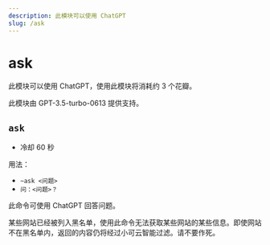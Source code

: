 ```yaml
---
description: 此模块可以使用 ChatGPT
slug: /ask
---
```


# ask

此模块可以使用 ChatGPT，使用此模块将消耗约 3 个花瓣。

此模块由 GPT-3.5-turbo-0613 提供支持。

## `ask`

-   冷却 60 秒

用法：

-   `~ask <问题>`
-   `问：<问题>？`

此命令可使用 ChatGPT 回答问题。

某些网站已经被列入黑名单，使用此命令无法获取某些网站的某些信息。即使网站不在黑名单内，返回的内容仍将经过小可云智能过滤。请不要作死。
